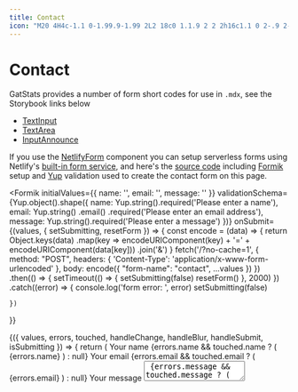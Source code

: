 ```yaml
---
title: Contact
icon: "M20 4H4c-1.1 0-1.99.9-1.99 2L2 18c0 1.1.9 2 2 2h16c1.1 0 2-.9 2-2V6c0-1.1-.9-2-2-2zm0 4l-8 5-8-5V6l8 5 8-5v2z"
---
```



# Contact

GatStats provides a number of form short codes for use in `.mdx`, see the Storybook links below

- [TextInput](https://gatsby-theme-gatstats.netlify.com/storybook/?path=/story/textinput--usage)
- [TextArea](https://gatsby-theme-gatstats.netlify.com/storybook/?path=/story/textarea--usage)
- [InputAnnounce](https://gatsby-theme-gatstats.netlify.com/storybook/?path=/story/inputannounce--usage)

If you use the [NetlifyForm]((https://gatsby-theme-gatstats.netlify.com/storybook/?path=/story/netlifyform--usage)) component you can setup serverless forms using Netlify's [built-in form service](https://www.netlify.com/products/forms/), and here's the [source code](https://github.com/PaulieScanlon/gatsby-theme-gatstats/blob/master/demo/src/pages/contact.mdx) including [Formik](https://jaredpalmer.com/formik/) setup and [Yup](https://github.com/jquense/yup) validation used to create the contact form on this page.

<Formik
  initialValues={{
    name: '',
    email: '',
    message: ''
  }}
  validationSchema={Yup.object().shape({
    name: Yup.string().required('Please enter a name'),
    email: Yup.string()
      .email()
      .required('Please enter an email address'),
    message: Yup.string().required('Please enter a message')
  })}
  onSubmit={(values, { setSubmitting, resetForm }) => {
    const encode = (data) => {
      return Object.keys(data)
        .map(key => encodeURIComponent(key) + '=' + encodeURIComponent(data[key]))
        .join('&')
    } 
    fetch('/?no-cache=1', {
      method: "POST",
      headers: { 'Content-Type': 'application/x-www-form-urlencoded' },
      body: encode({ "form-name": "contact", ...values })
    })
    .then(() => {
      setTimeout(() => {
        setSubmitting(false)
         resetForm()
      }, 2000)
    })
    .catch((error) => {
      console.log('form error: ', error)
      setSubmitting(false)
     
    })
  }}
>
  {({
    values,
    errors,
    touched,
    handleChange,
    handleBlur,
    handleSubmit,
    isSubmitting
  }) => {
    return (
      <NetlifyForm name="contact" onSubmit={handleSubmit}>
        <InputLabel for='name'>Your name</InputLabel>
        <TextInput
          name="name"
          placeholder="Paul"
          value={values.name}
          onChange={handleChange}
          onBlur={handleBlur}
        />
        {errors.name && touched.name ? (
          <InputAnnounce>{errors.name}</InputAnnounce>
        ) : null}
        <InputLabel for='email'>Your email</InputLabel>
        <TextInput
          name="email"
          type="email"
          placeholder="paul@email.com"
          value={values.email}
          onChange={handleChange}
          onBlur={handleBlur}
        />
        {errors.email && touched.email ? (
          <InputAnnounce>{errors.email}</InputAnnounce>
        ) : null}
        <InputLabel for='message'>Your message</InputLabel>
        <TextArea
          name="message"
          placeholder="Hello there!"
          value={values.message}
          onChange={handleChange}
          onBlur={handleBlur}
        />
        {errors.message && touched.message ? (
          <InputAnnounce>{errors.message}</InputAnnounce>
        ) : null}
        <div style={{ height: 24 }} />
        <Button
          type="submit"
          disabled={
            isSubmitting || errors.name || errors.email || errors.message
          }
        >
        { isSubmitting ? <Spinner /> : 'Submit' }
        </Button>
        <div style={{ height: 48 }} />
      </NetlifyForm>
    )
  }}
</Formik>
